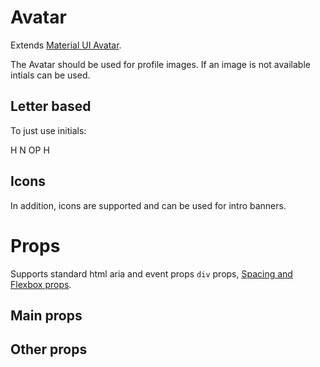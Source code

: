 
<Meta title="components|Avatar" component={Avatar} />

# Avatar

Extends [Material UI Avatar](https://material-ui.com/components/avatars/).

The Avatar should be used for profile images. If an image is not available intials can be used.

<Preview>
  <Story name="default">
    <Flex>
      <Avatar m={1} alt="John Smith" src="https://i.pravatar.cc/40" />
      <Avatar
        m={1}
        alt="John Smith"
        src="https://i.pravatar.cc/60"
        size="60px"
      />
    </Flex>
  </Story>
</Preview>

## Letter based

To just use initials:

<Preview>
  <Story name="letter based">
    <Flex>
      <Avatar m={1} bgcolor="palette.primary">
        H
      </Avatar>
      <Avatar m={1} bgcolor="palette.success">
        N
      </Avatar>
      <Avatar m={1} bgcolor="palette.warning">
        OP
      </Avatar>
      <Avatar m={1} bgcolor="primary.main">
        H
      </Avatar>
    </Flex>
  </Story>
</Preview>

## Icons

In addition, icons are supported and can be used for intro banners.

<Preview>
  <Story name="icons">
    <Flex>
      <Avatar m={1}>
        <Icons.Folder />
      </Avatar>
      <Avatar m={1} bgcolor="black" color="LightBlue">
        <Icons.Pageview />
      </Avatar>
      <Avatar m={1} bgcolor="primary.light" color="LightGrey">
        <Icons.Assignment />
      </Avatar>
    </Flex>
  </Story>
</Preview>

# Props

Supports standard html aria and event props `div` props, [Spacing and Flexbox props](/?path=/docs/design-system-positioning--page).

## Main props

<Props of={BaseAvatarDocs} />

## Other props

<Props of={RestAvatarDocs} />
